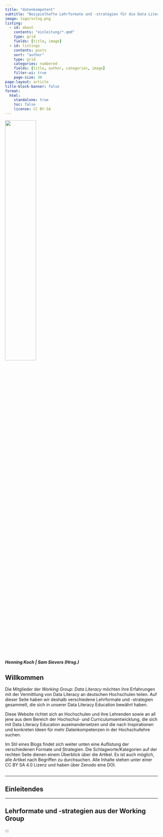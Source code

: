 ---
title: "datenkompetent"
subtitle: "Beispielhafte Lehrformate und -strategien für die Data Literacy Education an deutschen Hochschulen"
image: logo/svlog.png
listing:
  - id: about
    contents: "einleitung/*.qmd"
    type: grid
    fields: [title, image]
  - id: listings
    contents: posts
    sort: "author"
    type: grid
    categories: numbered
    fields: [title, author, categories, image]
    filter-ui: true
    page-size: 30
page-layout: article
title-block-banner: false
format:
  html: 
    standalone: true
    toc: false 
    license: CC BY-SA
---
::: {.column-page}

![](logos/svlogo.png){ width=45% fig-align="center"}
:::





##### Henning Koch | Sam Sievers (Hrsg.)

## Willkommen

Die Mitglieder der *Working Group: Data Literacy* möchten ihre Erfahrungen mit der Vermittlung von Data Literacy an deutschen Hochschulen teilen. Auf dieser Seite haben wir deshalb verschiedene Lehrformate und -strategien gesammelt, die sich in unserer Data Literacy Education bewährt haben.  

Diese Website richtet sich an Hochschulen und ihre Lehrenden sowie an all jene aus dem Bereich der Hochschul- und Curriculumsentwicklung, die sich mit Data Literacy Education auseinandersetzen und die nach Inspirationen und konkreten Ideen für mehr Datenkompetenzen in der Hochschullehre suchen.  

Im Stil eines Blogs findet sich weiter unten eine Auflistung der verschiedenen Formate und Strategien. Die Schlagworte/Kategorien auf der rechten Seite dienen einem Überblick über die Artikel. Es ist auch möglich, alle Artikel nach Begriffen zu durchsuchen. Alle Inhalte stehen unter einer CC BY SA 4.0 Lizenz und haben über Zenodo eine DOI. 

:::{.column-margin} 
![](logos/profile1.jpg){width=0%}
:::
___

## Einleitendes


::: {#about}
:::

___



## Lehrformate und -strategien aus der Working Group

::: {#listings}
:::

:::

<!-- Ein besonderer Dank gilt Carola Kusch für die Übernahme großer Teile des Lektorats sowie das wertvolle Feedback. -->
